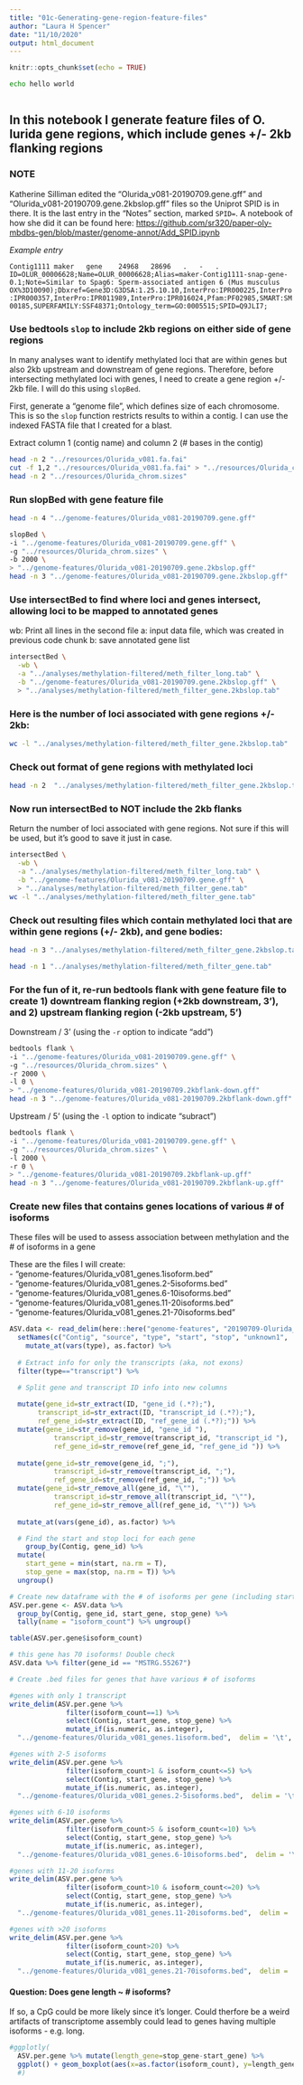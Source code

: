 ```yaml
---
title: "01c-Generating-gene-region-feature-files"
author: "Laura H Spencer"
date: "11/10/2020"
output: html_document
---
```


```r
knitr::opts_chunk$set(echo = TRUE)
```

```bash
echo hello world
```

```bash

```

## In this notebook I generate feature files of O. lurida gene regions, which include genes +/- 2kb flanking regions 

### NOTE

Katherine Silliman edited the "Olurida_v081-20190709.gene.gff" and "Olurida_v081-20190709.gene.2kbslop.gff" files so the Uniprot SPID is in there. It is the last entry in the "Notes" section, marked `SPID=`. A notebook of how she did it can be found here: [https://github.com/sr320/paper-oly-mbdbs-gen/blob/master/genome-annot/Add_SPID.ipynb](https://github.com/sr320/paper-oly-mbdbs-gen/blob/master/genome-annot/Add_SPID.ipynb)

_Example entry_

`Contig1111	maker	gene	24968	28696	.	-	.	ID=OLUR_00006628;Name=OLUR_00006628;Alias=maker-Contig1111-snap-gene-0.1;Note=Similar to Spag6: Sperm-associated antigen 6 (Mus musculus OX%3D10090);Dbxref=Gene3D:G3DSA:1.25.10.10,InterPro:IPR000225,InterPro:IPR000357,InterPro:IPR011989,InterPro:IPR016024,Pfam:PF02985,SMART:SM00185,SUPERFAMILY:SSF48371;Ontology_term=GO:0005515;SPID=Q9JLI7;`

### Use bedtools `slop` to include 2kb regions on either side of gene regions 

In many analyses want to identify methylated loci that are within genes but also 2kb upstream and downstream of gene regions. Therefore, before intersecting methylated loci with genes, I need to create a gene region +/- 2kb file. I will do this using `slopBed`.

First, generate a "genome file", which defines size of each chromosome. This is so the `slop` function restricts results to within a contig. I can use the indexed FASTA file that I created for a blast. 

Extract column 1 (contig name) and column 2 (# bases in the contig)

```bash
head -n 2 "../resources/Olurida_v081.fa.fai"
cut -f 1,2 "../resources/Olurida_v081.fa.fai" > "../resources/Olurida_chrom.sizes"
head -n 2 "../resources/Olurida_chrom.sizes"
```

### Run slopBed with gene feature file 

```bash
head -n 4 "../genome-features/Olurida_v081-20190709.gene.gff"
```

```bash
slopBed \
-i "../genome-features/Olurida_v081-20190709.gene.gff" \
-g "../resources/Olurida_chrom.sizes" \
-b 2000 \
> "../genome-features/Olurida_v081-20190709.gene.2kbslop.gff"
head -n 3 "../genome-features/Olurida_v081-20190709.gene.2kbslop.gff"
```

### Use intersectBed to find where loci and genes intersect, allowing loci to be mapped to annotated genes
  
  wb: Print all lines in the second file
  a: input data file, which was created in previous code chunk
  b: save annotated gene list

```bash
intersectBed \
  -wb \
  -a "../analyses/methylation-filtered/meth_filter_long.tab" \
  -b "../genome-features/Olurida_v081-20190709.gene.2kbslop.gff" \
  > "../analyses/methylation-filtered/meth_filter_gene.2kbslop.tab"
```

### Here is the number of loci associated with gene regions +/- 2kb: 

```bash
wc -l "../analyses/methylation-filtered/meth_filter_gene.2kbslop.tab"
```

### Check out format of gene regions with methylated loci 

```bash
head -n 2  "../analyses/methylation-filtered/meth_filter_gene.2kbslop.tab"
```

### Now run intersectBed to NOT include the 2kb flanks  

Return the number of loci associated with gene regions. Not sure if this will be used, but it's good to save it just in case. 

```bash
intersectBed \
  -wb \
  -a "../analyses/methylation-filtered/meth_filter_long.tab" \
  -b "../genome-features/Olurida_v081-20190709.gene.gff" \
  > "../analyses/methylation-filtered/meth_filter_gene.tab"
wc -l "../analyses/methylation-filtered/meth_filter_gene.tab"
```

### Check out resulting files which contain methylated loci that are within gene regions (+/- 2kb), and gene bodies: 

```bash
head -n 3 "../analyses/methylation-filtered/meth_filter_gene.2kbslop.tab"
```

```bash
head -n 1 "../analyses/methylation-filtered/meth_filter_gene.tab"
```

### For the fun of it, re-run bedtools flank with gene feature file to create 1) downtream flanking region (+2kb downstream, 3'), and 2) upstream flanking region (-2kb upstream, 5')

Downstream / 3' (using the `-r` option to indicate "add") 

```bash
bedtools flank \
-i "../genome-features/Olurida_v081-20190709.gene.gff" \
-g "../resources/Olurida_chrom.sizes" \
-r 2000 \
-l 0 \
> "../genome-features/Olurida_v081-20190709.2kbflank-down.gff"
head -n 3 "../genome-features/Olurida_v081-20190709.2kbflank-down.gff"
```

Upstream / 5' (using the `-l` option to indicate "subract") 
```bash
bedtools flank \
-i "../genome-features/Olurida_v081-20190709.gene.gff" \
-g "../resources/Olurida_chrom.sizes" \
-l 2000 \
-r 0 \
> "../genome-features/Olurida_v081-20190709.2kbflank-up.gff"
head -n 3 "../genome-features/Olurida_v081-20190709.2kbflank-up.gff"
```

### Create  new files that contains genes locations of various # of isoforms 
These files will be used to assess association between methylation and the # of isoforms in a gene 

These are the files I will create:  
- "genome-features/Olurida_v081_genes.1isoform.bed"  
- "genome-features/Olurida_v081_genes.2-5isoforms.bed"  
- "genome-features/Olurida_v081_genes.6-10isoforms.bed"  
- "genome-features/Olurida_v081_genes.11-20isoforms.bed"  
- "genome-features/Olurida_v081_genes.21-70isoforms.bed"  

```r
ASV.data <- read_delim(here::here("genome-features", "20190709-Olurida_v081.stringtie.gtf"), delim="\t", col_names=FALSE, skip = 2) %>% 
  setNames(c("Contig", "source", "type", "start", "stop", "unknown1",  "strand", "unknown2", "ID")) %>%
    mutate_at(vars(type), as.factor) %>%
  
  # Extract info for only the transcripts (aka, not exons)
  filter(type=="transcript") %>%

  # Split gene and transcript ID info into new columns 
    
  mutate(gene_id=str_extract(ID, "gene_id (.*?);"),
       transcript_id=str_extract(ID, "transcript_id (.*?);"),
       ref_gene_id=str_extract(ID, "ref_gene_id (.*?);")) %>%
  mutate(gene_id=str_remove(gene_id, "gene_id "),
           transcript_id=str_remove(transcript_id, "transcript_id "),
           ref_gene_id=str_remove(ref_gene_id, "ref_gene_id ")) %>%
    
  mutate(gene_id=str_remove(gene_id, ";"),
           transcript_id=str_remove(transcript_id, ";"),
           ref_gene_id=str_remove(ref_gene_id, ";")) %>%
  mutate(gene_id=str_remove_all(gene_id, "\""),
           transcript_id=str_remove_all(transcript_id, "\""),
           ref_gene_id=str_remove_all(ref_gene_id, "\"")) %>%
  
  mutate_at(vars(gene_id), as.factor) %>%

  # Find the start and stop loci for each gene 
    group_by(Contig, gene_id) %>% 
  mutate(
    start_gene = min(start, na.rm = T),
    stop_gene = max(stop, na.rm = T)) %>%
  ungroup()

# Create new dataframe with the # of isoforms per gene (including start and stop loci for each gene)
ASV.per.gene <- ASV.data %>%
  group_by(Contig, gene_id, start_gene, stop_gene) %>%
  tally(name = "isoform_count") %>% ungroup()

table(ASV.per.gene$isoform_count)

# this gene has 70 isoforms! Double check 
ASV.data %>% filter(gene_id == "MSTRG.55267")

# Create .bed files for genes that have various # of isoforms 

#genes with only 1 transcript 
write_delim(ASV.per.gene %>% 
              filter(isoform_count==1) %>% 
              select(Contig, start_gene, stop_gene) %>% 
              mutate_if(is.numeric, as.integer),
  "../genome-features/Olurida_v081_genes.1isoform.bed",  delim = '\t', col_names = FALSE)

#genes with 2-5 isoforms 
write_delim(ASV.per.gene %>% 
              filter(isoform_count>1 & isoform_count<=5) %>% 
              select(Contig, start_gene, stop_gene) %>% 
              mutate_if(is.numeric, as.integer),
  "../genome-features/Olurida_v081_genes.2-5isoforms.bed",  delim = '\t', col_names = FALSE)

#genes with 6-10 isoforms 
write_delim(ASV.per.gene %>% 
              filter(isoform_count>5 & isoform_count<=10) %>% 
              select(Contig, start_gene, stop_gene) %>% 
              mutate_if(is.numeric, as.integer),
  "../genome-features/Olurida_v081_genes.6-10isoforms.bed",  delim = '\t', col_names = FALSE)

#genes with 11-20 isoforms 
write_delim(ASV.per.gene %>% 
              filter(isoform_count>10 & isoform_count<=20) %>% 
              select(Contig, start_gene, stop_gene) %>% 
              mutate_if(is.numeric, as.integer),
  "../genome-features/Olurida_v081_genes.11-20isoforms.bed",  delim = '\t', col_names = FALSE)

#genes with >20 isoforms  
write_delim(ASV.per.gene %>% 
              filter(isoform_count>20) %>% 
              select(Contig, start_gene, stop_gene) %>% 
              mutate_if(is.numeric, as.integer),
  "../genome-features/Olurida_v081_genes.21-70isoforms.bed",  delim = '\t', col_names = FALSE)
```
#### Question: Does gene length ~ # isoforms? 
If so, a CpG could be more likely since it's longer. Could therfore be a weird artifacts of transcriptome assembly could lead to genes having multiple isoforms - e.g. long.

```r
#ggplotly(
  ASV.per.gene %>% mutate(length_gene=stop_gene-start_gene) %>%
  ggplot() + geom_boxplot(aes(x=as.factor(isoform_count), y=length_gene))
  #)

```

